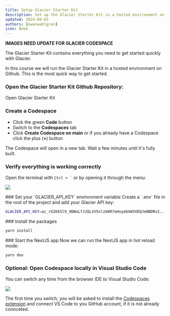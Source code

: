 ```yaml
---
title: Setup Glacier Starter Kit
description: Set up the Glacier Starter Kit in a hosted environment on Github
updated: 2024-09-03
authors: [owenwahlgren]
icon: Book
---
```



**IMAGES NEED UPDATE FOR GLACIER CODESPACE**


The Glacier Starter Kit contains everything you need to get started quickly with Glacier. 

In this course we will run the Glacier Starter Kit in a hosted environment on Github. This is the most quick way to get started.

<Steps>
<Step>

### Open the Glacier Starter Kit Github Repository:

<Link
    href="https://github.com/ava-labs/glacier-starter-kit"
    className={cn(
    buttonVariants({ variant: 'default', className: 'mt-4' }),
    )}
    target='_blank'
>Open Glacier Starter Kit</Link>

</Step>
<Step>

### Create a Codespace
- Click the green **Code** button
- Switch to the **Codespaces** tab
- Click **Create Codespace on main** or if you already have a Codespace click the plus (**+**) button

The Codespace will open in a new tab. Wait a few minutes until it's fully built.

</Step>
<Step>

### Verify everything is working correctly

Open the terminal with `` Ctrl + ` `` or by opening it through the menu:

![](/common-images/avalanche-starter-kit/new-terminal.png)

</Step>
<Step>
### Set your `GLACIER_API_KEY` environment variable
Create a `.env` file in the root of the project and add your Glacier API key:

```bash
GLACIER_API_KEY=ac_rGIKESl9_9DWuLfJJQLSV5nlzbKR7eHxym6XW3XEQJeNBDRxI...
```

</Step>

<Step> 
### Install the packages

```bash
yarn install
```

</Step>
<Step>
### Start the NextJS app
Now we can run the NextJS app in hot reload mode:
    
```bash
yarn dev
```

</Step>
<Step>



### Optional: Open Codespace locally in Visual Studio Code

You can switch any time from the browser IDE to Visual Studio Code:

![](/course-images/codespaces/open-locally.png)

The first time you switch, you will be asked to install the [Codespaces extension](https://marketplace.visualstudio.com/items?itemName=GitHub.codespaces) and connect VS Code to you GitHub account, if it is not already connceted.

</Step>
</Steps>